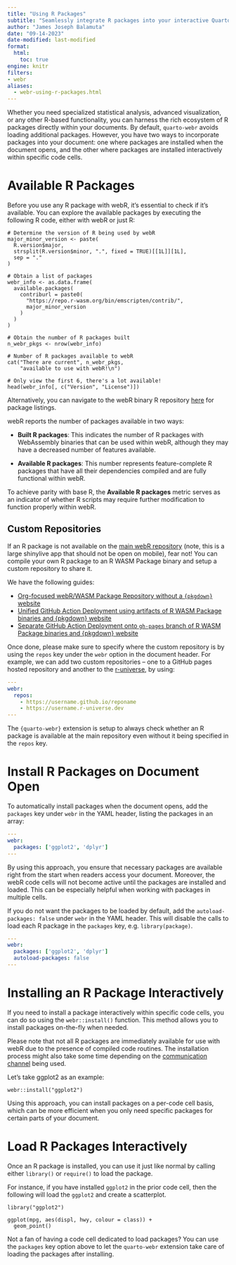 ```yaml
---
title: "Using R Packages"
subtitle: "Seamlessly integrate R packages into your interactive Quarto HTML documents"
author: "James Joseph Balamuta"
date: "09-14-2023"
date-modified: last-modified
format: 
  html:
    toc: true
engine: knitr
filters:
- webr
aliases:
  - webr-using-r-packages.html
---
```


Whether you need specialized statistical analysis, advanced visualization, or any other R-based functionality, you can harness the rich ecosystem of R packages directly within your documents. By default, `quarto-webr` avoids loading additional packages. However, you have two ways to incorporate packages into your document: one where packages are installed when the document opens, and the other where packages are installed interactively within specific code cells.

# Available R Packages 

Before you use any R package with webR, it's essential to check if it's available. You can explore the available packages by executing the following R code, either with webR or just R:

```webr-r
# Determine the version of R being used by webR 
major_minor_version <- paste(
  R.version$major, 
  strsplit(R.version$minor, ".", fixed = TRUE)[[1L]][1L],
  sep = "."
)

# Obtain a list of packages
webr_info <- as.data.frame(
  available.packages(
    contriburl = paste0(
      "https://repo.r-wasm.org/bin/emscripten/contrib/", 
      major_minor_version
    )
  )
)

# Obtain the number of R packages built
n_webr_pkgs <- nrow(webr_info)

# Number of R packages available to webR
cat("There are current", n_webr_pkgs, 
    "available to use with webR!\n")

# Only view the first 6, there's a lot available!
head(webr_info[, c("Version", "License")])
```

Alternatively, you can navigate to the webR binary R repository [here](https://repo.r-wasm.org/) for package listings.

::: {.callout-note}
webR reports the number of packages available in two ways:

- **Built R packages**: This indicates the number of R packages with WebAssembly binaries that can be used within webR, although they may have a decreased number of features available.

- **Available R packages**: This number represents feature-complete R packages that have all their dependencies compiled and are fully functional within webR.

To achieve parity with base R, the **Available R packages** metric serves as an indicator of whether R scripts may require further modification to function properly within webR.
:::

## Custom Repositories

If an R package is not available on the [main webR repository](https://repo.r-wasm.org) (note, this is a large shinylive app that should not be open on mobile), fear not! You can compile your own R package to an R WASM Package binary and setup a custom repository to share it.

We have the following guides:

- [Org-focused webR/WASM Package Repository without a `{pkgdown}` website](https://github.com/coatless-tutorials/webr-org-gh-action) 
- [Unified GitHub Action Deployment using artifacts of R WASM Package binaries and {pkgdown} website](https://github.com/coatless-tutorials/webr-unified-gh-workflow)
- [Separate GitHub Action Deployment onto `gh-pages` branch of R WASM Package binaries and {pkgdown} website](https://github.com/coatless-tutorials/webr-github-action-wasm-binaries)


Once done, please make sure to specify where the custom repository is by using the `repos` key under the `webr` option in the document header. For example, we can add two custom repositories -- one to a GitHub pages hosted repository and another to the [r-universe](https://r-universe.dev/search/), by using:

```yaml
---
webr:
  repos:
    - https://username.github.io/reponame
    - https://username.r-universe.dev
---
```

:::{.callout-note}
The `{quarto-webr}` extension is setup to always check whether an R package is available at the main repository even without it being specified in the `repos` key.
:::

# Install R Packages on Document Open

To automatically install packages when the document opens, add the `packages` key under `webr` in the YAML header, listing the packages in an array:

```yaml
---
webr:
  packages: ['ggplot2', 'dplyr']
---
```

By using this approach, you ensure that necessary packages are available right from the start when readers access your document. Moreover, the webR code cells will not become active until the packages are installed and loaded. This can be especially helpful when working with packages in multiple cells.

If you do not want the packages to be loaded by default, add the `autoload-packages: false` under `webr` in the YAML header. This will disable the calls to load each R package in the `packages` key, e.g. `library(package)`.

```yaml
---
webr:
  packages: ['ggplot2', 'dplyr']
  autoload-packages: false
---
```

# Installing an R Package Interactively

If you need to install a package interactively within specific code cells, you can do so using the `webr::install()` function. This method allows you to install packages on-the-fly when needed.

:::callout-note
Please note that not all R packages are immediately available for use with webR due to the presence of compiled code routines. The installation process might also take some time depending on the [communication channel](qwebr-communication-channels.qmd#sec-service-worker) being used.
:::

Let's take ggplot2 as an example:

```webr-r
webr::install("ggplot2")
```

Using this approach, you can install packages on a per-code cell basis, which can be more efficient when you only need specific packages for certain parts of your document.


# Load R Packages Interactively

Once an R package is installed, you can use it just like normal by calling either `library()` or `require()` to load the package. 

For instance, if you have installed `ggplot2` in the prior code cell, then the following will load the `ggplot2` and create a scatterplot.

```webr-r
library("ggplot2")

ggplot(mpg, aes(displ, hwy, colour = class)) + 
  geom_point()
```


Not a fan of having a code cell dedicated to load packages? You can use the `packages` key option above to let the `quarto-webr` extension take care of loading the packages after installing. 
